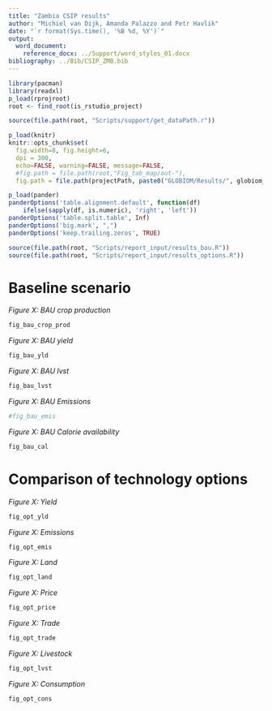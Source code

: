 ```yaml
---
title: "Zambia CSIP results"
author: "Michiel van Dijk, Amanda Palazzo and Petr Havlik"
date: "`r format(Sys.time(), '%B %d, %Y')`"
output: 
  word_document:
    reference_docx: ../Support/word_styles_01.docx
bibliography: ../Bib/CSIP_ZMB.bib
---
```


```r
library(pacman)
library(readxl)
p_load(rprojroot)
root <- find_root(is_rstudio_project)

source(file.path(root, "Scripts/support/get_dataPath.r"))

p_load(knitr)
knitr::opts_chunk$set(
  fig.width=8, fig.height=6,
  dpi = 300,
  echo=FALSE, warning=FALSE, message=FALSE,
  #fig.path = file.path(root,"Fig_tab_map/out-"),
  fig.path = file.path(projectPath, paste0("GLOBIOM/Results/", globiom_file, "/out-")))

p_load(pander)
panderOptions('table.alignment.default', function(df)
    ifelse(sapply(df, is.numeric), 'right', 'left'))
panderOptions('table.split.table', Inf)
panderOptions('big.mark', ",")
panderOptions('keep.trailing.zeros', TRUE)

source(file.path(root, "Scripts/report_input/results_bau.R"))
source(file.path(root, "Scripts/report_input/results_options.R"))
```

# Baseline scenario

_Figure X: BAU crop production_

```r
fig_bau_crop_prod
```


_Figure X: BAU yield_

```r
fig_bau_yld
```



_Figure X: BAU lvst_

```r
fig_bau_lvst
```


_Figure X: BAU Emissions_

```r
#fig_bau_emis
```


_Figure X: BAU Calorie availability_

```r
fig_bau_cal
```


# Comparison of technology options

_Figure X: Yield_

```r
fig_opt_yld
```


_Figure X: Emissions_

```r
fig_opt_emis
```


_Figure X: Land_

```r
fig_opt_land
```


_Figure X: Price_

```r
fig_opt_price
```


_Figure X: Trade_

```r
fig_opt_trade
```

_Figure X: Livestock_

```r
fig_opt_lvst
```


_Figure X: Consumption_

```r
fig_opt_cons
```